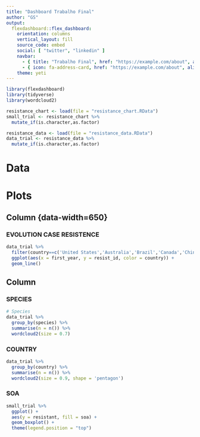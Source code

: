 ```yaml
---
title: "Dashboard Trabalho Final"
author: "GS"
output: 
  flexdashboard::flex_dashboard:
    orientation: columns
    vertical_layout: fill
    source_code: embed
    social: [ "twitter", "linkedin" ]
    navbar:
      - { title: "Trabalho Final", href: "https://example.com/about", align: right}
      - { icon: fa-address-card, href: "https://example.com/about", align: right}
    theme: yeti
---
```


```r
library(flexdashboard)
library(tidyverse)
library(wordcloud2)

resistance_chart <- load(file = "resistance_chart.RData")
small_trial <- resistance_chart %>%
  mutate_if(is.character,as.factor)

resistance_data <- load(file = "resistance_data.RData")
data_trial <- resistance_data %>%
  mutate_if(is.character,as.factor)
```

# Data


# Plots

## Column {data-width=650}{.tabset}

### EVOLUTION CASE RESISTENCE

```r
data_trial %>% 
  filter(country==c('United States','Australia','Brazil','Canada','China')) %>% 
  ggplot(aes(x = first_year, y = resist_id, color = country)) +
  geom_line() 

```

## Column {data-width=350}

### SPECIES

```r
# Species
data_trial %>%
  group_by(species) %>%
  summarise(n = n()) %>%
  wordcloud2(size = 0.7)
```

### COUNTRY

```r
data_trial %>%
  group_by(country) %>%
  summarise(n = n()) %>%
  wordcloud2(size = 0.9, shape = 'pentagon')
```

### SOA

```r
small_trial %>% 
  ggplot() + 
  aes(y = resistant, fill = soa) +
  geom_boxplot() +
  theme(legend.position = "top")
```
